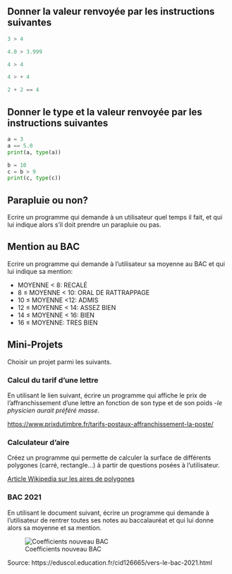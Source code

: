## Donner la valeur renvoyée par les instructions suivantes

```python
3 > 4

4.0 > 3.999

4 > 4

4 > + 4

2 + 2 == 4

```

## Donner le type et la valeur renvoyée par les instructions suivantes

```python
a = 3
a == 5.0
print(a, type(a))
```

```python
b = 10
c = b > 9
print(c, type(c))
```

## Parapluie ou non?

Ecrire un programme qui demande à un utilisateur quel temps il fait, et qui lui
indique alors s'il doit prendre un parapluie ou pas.

## Mention au BAC

Ecrire un programme qui demande à l'utilisateur sa moyenne au BAC et qui lui
indique sa mention:

- MOYENNE < 8: RECALÉ
- 8 ≤ MOYENNE < 10: ORAL DE RATTRAPPAGE
- 10 ≤ MOYENNE <12: ADMIS
- 12 ≤ MOYENNE < 14: ASSEZ BIEN
- 14 ≤ MOYENNE < 16: BIEN
- 16 ≤ MOYENNE: TRES BIEN

## Mini-Projets

Choisir un projet parmi les suivants.

### Calcul du tarif d'une lettre

En utilisant le lien suivant, écrire un programme qui affiche le prix de
l'affranchissement d'une lettre an fonction de son type et de son poids -_le
physicien aurait préféré masse_.

<https://www.prixdutimbre.fr/tarifs-postaux-affranchissement-la-poste/>

### Calculateur d'aire

Créez un programme qui permette de calculer la surface de différents polygones
(carré, rectangle...) à partir de questions posées à l'utilisateur.

[Article Wikipedia sur les aires de
polygones](https://fr.wikipedia.org/wiki/Formulaire_de_g%C3%A9om%C3%A9trie_classique#P.C3.A9rim.C3.A8tre_et_aire)

### BAC 2021

En utilisant le document suivant, écrire un programme qui demande à
l'utilisateur de rentrer toutes ses notes au baccalauréat et qui lui donne alors
sa moyenne et sa mention.

![Coefficients nouveau BAC](../images/nv-bac-2021.png)

Source: https://eduscol.education.fr/cid126665/vers-le-bac-2021.html

<!-- #### Une solution possible

Voici une solution proposée par Morgane C. au cours de l'année 2017-2018.

# On importe le module math pour calculer certaines aires (triangle
équilatéral). import math

# Création des fonctions permettant de calculer les différentes aires. def
aire_rectangle(longueur,largeur):
    return longueur*largeur
def aire_carre(cote):
    return cote**2
def aire_triangle_quel(cote, hauteur):
    return (cote*hauteur)/2
def aire_triangle_equi(cote):
    return (cote**2*math.sqrt(3))/4

#On demande à l'utilisateur la nature du polygone. nature = (input("Le polygone
est-il un Rectangle, un Carré, un Triangle quelconque, un Triangle équilatéral,
"
                "un Triangle rectangle isocèle?" " Ou est-ce un Losange, ou un
                Parallélogramme?"))
print ("Ce polygone est un(e) : ",nature)

#On pose les conditions pour calculer l'air de ce polygone. if nature ==
("rectangle" or "Rectangle"):
    longueur = float(input("Quelle est la longueur du rectangle ?")) print ("La
    longueur est : ",longueur) largeur = float(input("Quelle est la largeur du
    rectangle ?")) print ("La longueur est : ", largeur) print ("L'aire de ce
    rectangle est : ",aire_rectangle (longueur, largeur))

elif nature == ("Carré" or "carré"):
    cote = float(input("Quelle est la longueur du côté du Carré ?")) print("La
    longueur du côté du Carré est : ", cote) print("L'aire de ce Carré est : ",
    aire_carre(cote))

elif nature == ("triangle quelconque" or "Triangle quelconque"):
    cote = float(input("Renseigner la longueur du côté le plus grand du Triangle
    quelconque.")) print("La longueur du côté le plus grand est :", cote)
    hauteur = float(input("Renseigner la hauteur de ce triangle quelconque."))
    print("La hauteur correspond à : ", hauteur) print("L'aire de ce Triangle
    quelconque est : ", aire_triangle_quel(cote, hauteur))

elif nature == ("triangle équilatéral" or "Triangle équilatéral"):
    cote = float(input("Renseigner la longueur d'un côté du Triangle
    équilatéral.")) print("La longueur du côté du Triangle équilatéral est : ",
    cote) print("L'aire du Triangle équilatéral est : ",
    aire_triangle_equi(cote))

else :
    print ("Nous n'avons pas encore travaillé sur ce polygone ! :-(")


## Calculer les racines du trinôme

Vous devez implémenter un programme qui demande à l'utilisateur les trois
coefficients du
[trinôme](https://fr.wikipedia.org/wiki/Fonction_du_second_degr%C3%A9) $ax^2 +
bx + c$, et qui lui indique en retour [le nombre de racines et leurs
valeurs](https://fr.wikipedia.org/wiki/Fonction_du_second_degr%C3%A9#.C3.89quation).

#### Une solution possible

Voici une solution proposée par les auteurs du livre [Informatique et sciences
du numérique - Spécialité ISN en terminale S](http://www.lsv.fr/~dowek/Isn/)

import math

print("""

Programme de calcul des racines d'un trinôme
============================================

ax^2 + bx +c """) a = float(input("Entrer la valeur de a: ")) b =
float(input("Entrer la valeur de b: ")) c = float(input("Entrer la valeur de c:
"))

# Calcul du discriminant delta = b * b - 4 * a * c; # Affichage des solutions if
delta < 0:
    print("Pas de solution")
elif delta == 0:
    print("Une solution : ",end="") print(- b / (2 * a))
else:
    print("Deux solutions : ",end="") print((- b - math.sqrt(delta)) / (2 *
    a),end="") print(" et ",end="") print((- b + math.sqrt(delta)) / (2 * a))
 -->
